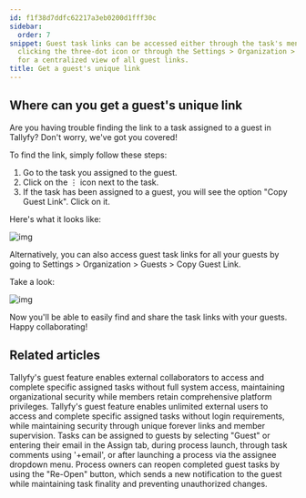 ```yaml
---
id: f1f38d7ddfc62217a3eb0200d1fff30c
sidebar:
  order: 7
snippet: Guest task links can be accessed either through the task's menu options by
  clicking the three-dot icon or through the Settings > Organization > Guests section
  for a centralized view of all guest links.
title: Get a guest's unique link
---
```


## Where can you get a guest's unique link

Are you having trouble finding the link to a task assigned to a guest in Tallyfy? Don't worry, we've got you covered!

To find the link, simply follow these steps:

1. Go to the task you assigned to the guest.
2. Click on the ⋮ icon next to the task.
3. If the task has been assigned to a guest, you will see the option "Copy Guest Link". Click on it.

Here's what it looks like:

![img](https://screenshots.tallyfy.com/tallyfy%2Fpro%2Fdesktop-light-copy-guest-link.png)

Alternatively, you can also access guest task links for all your guests by going to Settings > Organization > Guests > Copy Guest Link.

Take a look:

![img](https://screenshots.tallyfy.com/tallyfy%2Fpro%2Fdesktop-light-copy-guest-link-from-settings.png)

Now you'll be able to easily find and share the task links with your guests. Happy collaborating!


## Related articles
<CardGrid>
<LinkTitleCard header="<b>Guests > What is a guest</b>" href="/products/pro/documenting/guests/what-is-a-guest/" > Tallyfy's guest feature enables external collaborators to access and complete specific assigned tasks without full system access, maintaining organizational security while members retain comprehensive platform privileges. </LinkTitleCard>
<LinkTitleCard header="<b>Documenting > Guests</b>" href="/products/pro/documenting/guests/" > Tallyfy's guest feature enables unlimited external users to access and complete specific assigned tasks without login requirements, while maintaining security through unique forever links and member supervision. </LinkTitleCard>
<LinkTitleCard header="<b>Guests > Assign tasks to guests</b>" href="/products/pro/documenting/guests/how-can-i-assign-tasks-to-guest-users-in-tallyfy/" > Tasks can be assigned to guests by selecting "Guest" or entering their email in the Assign tab, during process launch, through task comments using '+email', or after launching a process via the assignee dropdown menu. </LinkTitleCard>
<LinkTitleCard header="<b>Guests > Re-open tasks as a guest</b>" href="/products/pro/documenting/guests/how-can-i-re-open-a-completed-guest-task/" > Process owners can reopen completed guest tasks by using the "Re-Open" button, which sends a new notification to the guest while maintaining task finality and preventing unauthorized changes. </LinkTitleCard>
</CardGrid>